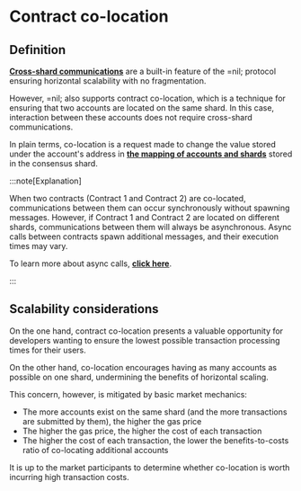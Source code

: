 # Contract co-location

## Definition

[**Cross-shard communications**](./shards-parallel-execution#message-passing-checks) are a built-in feature of the =nil; protocol ensuring horizontal scalability with no fragmentation.

However, =nil; also supports contract co-location, which is a technique for ensuring that two accounts are located on the same shard. In this case, interaction between these accounts does not require cross-shard communications.

In plain terms, co-location is a request made to change the value stored under the account's address in [**the mapping of accounts and shards**](./accounts) stored in the consensus shard. 

:::note[Explanation]

When two contracts (Contract 1 and Contract 2) are co-located, communications between them can occur synchronously without spawning messages. However, if Contract 1 and Contract 2 are located on different shards, communications between them will always be asynchronous. Async calls between contracts spawn additional messages, and their execution times may vary.

To learn more about async calls, [**click here**](./shards-parallel-execution#async-execution).

:::

## Scalability considerations

On the one hand, contract co-location presents a valuable opportunity for developers wanting to ensure the lowest possible transaction processing times for their users.

On the other hand, co-location encourages having as many accounts as possible on one shard, undermining the benefits of horizontal scaling.

This concern, however, is mitigated by basic market mechanics: 

* The more accounts exist on the same shard (and the more transactions are submitted by them), the higher the gas price 
* The higher the gas price, the higher the cost of each transaction
* The higher the cost of each transaction, the lower the benefits-to-costs ratio of co-locating additional accounts

It is up to the market participants to determine whether co-location is worth incurring high transaction costs.

